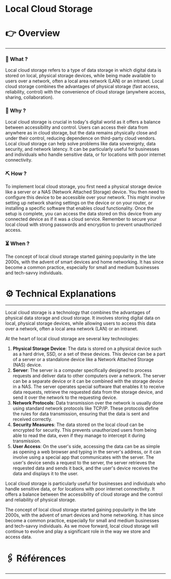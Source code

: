 # Local Cloud Storage


# 👉 Overview

---

### 👀 What ?

Local cloud storage refers to a type of data storage in which digital data is stored on local, physical storage devices, while being made available to users over a network, often a local area network (LAN) or an intranet. Local cloud storage combines the advantages of physical storage (fast access, reliability, control) with the convenience of cloud storage (anywhere access, sharing, collaboration).


### 🧐 Why ?

Local cloud storage is crucial in today's digital world as it offers a balance between accessibility and control. Users can access their data from anywhere as in cloud storage, but the data remains physically close and under their control, reducing dependence on third-party cloud vendors. Local cloud storage can help solve problems like data sovereignty, data security, and network latency. It can be particularly useful for businesses and individuals who handle sensitive data, or for locations with poor internet connectivity.


### ⛏️ How ?

To implement local cloud storage, you first need a physical storage device like a server or a NAS (Network Attached Storage) device. You then need to configure this device to be accessible over your network. This might involve setting up network sharing settings on the device or on your router, or installing a specific software that enables cloud functionality. Once the setup is complete, you can access the data stored on this device from any connected device as if it was a cloud service. Remember to secure your local cloud with strong passwords and encryption to prevent unauthorized access.


### ⏳ When ?

The concept of local cloud storage started gaining popularity in the late 2000s, with the advent of smart devices and home networking. It has since become a common practice, especially for small and medium businesses and tech-savvy individuals.


# ⚙️ Technical Explanations

---

Local cloud storage is a technology that combines the advantages of physical data storage and cloud storage. It involves storing digital data on local, physical storage devices, while allowing users to access this data over a network, often a local area network (LAN) or an intranet.

At the heart of local cloud storage are several key technologies:

1. **Physical Storage Device**: The data is stored on a physical device such as a hard drive, SSD, or a set of these devices. This device can be a part of a server or a standalone device like a Network Attached Storage (NAS) device.
2. **Server**: The server is a computer specifically designed to process requests and deliver data to other computers over a network. The server can be a separate device or it can be combined with the storage device in a NAS. The server operates special software that enables it to receive data requests, retrieve the requested data from the storage device, and send it over the network to the requesting device.
3. **Network Protocols**: Data transmission over the network is usually done using standard network protocols like TCP/IP. These protocols define the rules for data transmission, ensuring that the data is sent and received correctly.
4. **Security Measures**: The data stored on the local cloud can be encrypted for security. This prevents unauthorized users from being able to read the data, even if they manage to intercept it during transmission.
5. **User Access**: On the user's side, accessing the data can be as simple as opening a web browser and typing in the server's address, or it can involve using a special app that communicates with the server. The user's device sends a request to the server, the server retrieves the requested data and sends it back, and the user's device receives the data and displays it to the user.

Local cloud storage is particularly useful for businesses and individuals who handle sensitive data, or for locations with poor internet connectivity. It offers a balance between the accessibility of cloud storage and the control and reliability of physical storage.

The concept of local cloud storage started gaining popularity in the late 2000s, with the advent of smart devices and home networking. It has since become a common practice, especially for small and medium businesses and tech-savvy individuals. As we move forward, local cloud storage will continue to evolve and play a significant role in the way we store and access data.

# 🖇️ Références

---